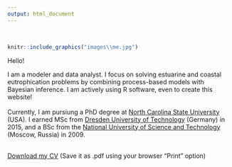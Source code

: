 ```yaml
---
output: html_document
---
```


</br>

<div class = "row">
<div class = "col-sm-3">

```r
knitr::include_graphics("images\\me.jpg")
```
</div>

<div class = "col-md-9">
Hello!

I am a modeler and data analyst. I focus on solving estuarine and coastal eutrophication problems by combining process-based models with Bayesian inference. I am actively using R software, even to create this website! </br></br>
Currently, I am pursiung a PhD degree at [North Carolina State University](https://www.ncsu.edu/) (USA). I earned MSc from [Dresden University of Technology](https://tu-dresden.de/) (Germany) in 2015, and a BSc from the [National University of Science and Technology](https://en.misis.ru/) (Moscow, Russia) in 2009. </br> </br>

[Download my CV](cv_html_08-10-2020.html) (Save it as .pdf using your browser "Print" option)

</div>
</div>